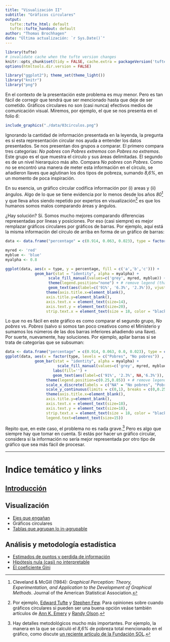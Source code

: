 ```yaml
---
title: "Visualización II"
subtitle: "Gráficos circulares"
output:
  tufte::tufte_html: default
  tufte::tufte_handout: default
author: "Thomas Brochhagen"
date: "Última actualización: `r Sys.Date()`" 
---
```

```r
library(tufte)
# invalidate cache when the tufte version changes
knitr::opts_chunk$set(tidy = FALSE, cache.extra = packageVersion('tufte'))
options(htmltools.dir.version = FALSE)
```
```r
library("ggplot2"); theme_set(theme_light())
library("knitr")
library("png")
```
En el contexto de la presentación este problema es muy menor. Pero es tan fácil de corregir que tendrá que ser mencionado hasta que deje de ser cometido. Gráficos circulares no son (casi nunca) efectivos medios de comunicación visual. Miremos, por ejemplo, el que se nos presenta en el folio *6*:

```r
include_graphics("./data/03circulos.png")
```

Ignorando la cantidad de información presentada en la leyenda, la pregunta es si esta representación circular nos ayuda a entender los datos presentados. Se nos presentan dos grupos a comparar. El primero compara tres categorias: *No pobres* con *Pobres extremos* con *Pobres no extremos*. Este grupo es el que muestra el circulo y sus áreas delimitadas. El segundo es de un nivel hierarquico más alto. Compara *No pobres* con *Pobres*. Como no se encontró una manera de meter esta información en el círculo, se añadieron llaves que aglutinan los dos tipos de pobreza, sumando *8,6%*, en un momento de poca inspiración.

En su esencia, un gráfico circular codifica información por (i) areas y (ii) ángulos. Algo de lo que se tiene evidencia por lo menos desde los años *80*^[Cleveland & McGill (1984): *Graphical Perception: Theory, Experimentation, and Application to the Development of Graphical Methods*. Journal of the American Statistical Association.] y que lleva años siendo repetido por expertos en visualización^[Por ejemplo, [Edward Tufte](https://www.edwardtufte.com/tufte/books_vdqi) y [Stephen Few](https://www.perceptualedge.com/articles/visual_business_intelligence/save_the_pies_for_dessert.pdf). Para opiniones sobre cuando gráficos circulares si pueden ser una buena opción veáse también artículos de [Ann K. Emery](http://annkemery.com/pie-chart-guidelines/) y [Randy Olson](https://www.oreilly.com/ideas/in-defense-of-the-pie-chart).] es que los humanos somos malos comparando áreas y ángulos.

¿Hay solución? Sí. Somos mucho mejores comparando diferencias representadas por líneas y posiciones. Por eso (casi siempre) es mejor remplazar gráficos circulares por gráficos de barras. Por ejemplo, aquí está la misma información del círculo de arriba en forma de un gráfico de barras:

```r
data <- data.frame("percentage" = c(0.914, 0.063, 0.023), type = factor(c("No pobres", "Pobres no extremos", "Pobres extremos"), levels = rev(c("Pobres extremos", "Pobres no extremos","No pobres"))))

myred <- 'red'
myblue <- 'blue'
myalpha <- 0.8

ggplot(data, aes(x = type, y = percentage, fill = c('a','b','c'))) +
             geom_bar(stat = "identity", alpha = myalpha) +
                   scale_fill_manual(values=c('grey', myred, myblue)) + 
                   theme(legend.position="none") + # remove legend (that comes from dummy categories)
                   geom_text(aes(label=c('91%', '6.3%', '2.3%')), vjust = c(1.5,-0.25,-0.25), hjust=0.3, color="black", size=8) +
                  theme(axis.title.x=element_blank(),
                  axis.title.y=element_blank(),
                  axis.text.x = element_text(size=14),
                  axis.text.y = element_text(size=20),
                  strip.text.x = element_text(size = 18, color = "black"))
```

Lo que no es fácil en este gráfico es como comparar el segundo grupo, *No pobres* vs. *Pobres* (salvo si somos tan poco creativos como el Ministerio y sumamos los números de las dos barras inferiores añadiendo una llave). Por suerte, nuevamente, hay soluciones. Por ejemplo, apilar barras si se trata de categorías que se subsuman: 

```r
data <- data.frame("percentage" = c(0.914, 0.063, 0.0, 0.023), type = c("No pobres", "Pobres", "No pobres", "Pobres"), lvl = c("Ceros", "No extrema", "Ceros", "Extrema"))
ggplot(data, aes(x = factor(type, levels = c("Pobres", "No pobres")) , y = percentage, fill = factor(lvl, levels = c('Ceros',"Extrema", "No extrema"), labels = c(1, 'Extremos', 'No extremos')))) +
             geom_bar(stat = "identity", alpha = myalpha) +
                       scale_fill_manual(values=c('grey', myred, myblue), breaks = c('Extremos','No extremos')) + 
                     labs(fill='') +
                     geom_text(aes(label=c('91%', '2.3%', NA,'6.3%')), color="black", size=6, vjust = c(1.5,-0.65,0.0,0.35), hjust = c(0.3,1,0.0,-0.15)) +
                  theme(legend.position=c(0.25,0.85)) + # remove legend (that comes #from dummy categories) +
                  scale_x_discrete(labels = c("NA" = "No pobres", "Pobres" = "Pobres")) +
                  scale_y_continuous(limits = c(0,1), breaks = c(0,0.25,0.5,0.75,1)) + 
                  theme(axis.title.x=element_blank(),
                  axis.title.y=element_blank(),
                  axis.text.x = element_text(size=18),
                  axis.text.y = element_text(size=18),
                  strip.text.x = element_text(size = 18, color = "black"),
                  legend.text=element_text(size=15))
```

Repito que, en este caso, el problema no es nada grave.^[Hay detalles metodológicos mucho más importantes. Por ejemplo, la manera en la que se calculó el *8,6%* de pobreza total mencionado en el gráfico, como discute [un reciente artículo de la Fundación SOL](http://www.fundacionsol.cl/2018/09/las-trampas-del-famoso-alquiler-imputado/).] Pero es algo que siempre hay que tomar en cuenta. Si estás por hacer un gráfico circular, considera si la información no sería mejor representada por otro tipo de gráfico que sea más fácil de procesar.

---
# Indice temático y links
## [Introducción](../casen2017-intro.html)
## Visualización 
* [Ejes que engañan](./casen2017/01ejes.html)
* Gráficos circulares
* [Tablas que agrupan lo in-agrupable](./casen2017/03tablas)

## Análisis y metodología estadística
* [Estimados de puntos y perdida de información](./casen2017/04point-estimates.html)
* [Hipótesis nula (casi) no interpretable](./casen2017/05nht.html)
* [El coeficiente Gini](./casen2017/06gini.html)
